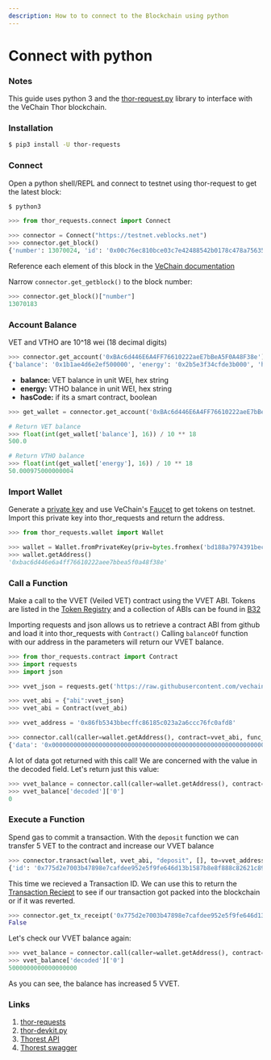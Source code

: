 ```yaml
---
description: How to to connect to the Blockchain using python
---
```


# Connect with python

### Notes

This guide uses python 3 and the [thor-request.py](https://github.com/laalaguer/thor-requests.py) library to interface with the VeChain Thor blockchain.

### Installation

```bash
$ pip3 install -U thor-requests
```

### Connect

Open a python shell/REPL and connect to testnet using thor-request to get the latest block:

```python
$ python3

>>> from thor_requests.connect import Connect

>>> connector = Connect("https://testnet.veblocks.net")
>>> connector.get_block()
{'number': 13070024, 'id': '0x00c76ec810bce03c7e42488542b0178c478a7563553ed4635c758a5e6f5aa2eb', 'size': 681, 'parentID': '0x00c76ec7c93c896738fa95ddf3871f5578ed638d75278b126f700b92035289db', 'timestamp': 1660731590, 'gasLimit': 30000000, 'beneficiary': '0xb4094c25f86d628fdd571afc4077f0d0196afb48', 'gasUsed': 723294, 'totalScore': 77539458, 'txsRoot': '0x2392d34a16079c0bf12464a6bd3f854f15cc92b8c23302bcae68a1320a937e79', 'txsFeatures': 1, 'stateRoot': '0x1f939d16efa3db5cf5591be47c82cd1e2863c61931f7cb4c6dddff08c038c96e', 'receiptsRoot': '0x47cd3954824a0221e24509bd504d53acd3d872fcc4ab5a7df172c253c74e29ad', 'signer': '0xdef45f399bedb135cc94e91fce287226bd6cf812', 'isTrunk': True, 'transactions': ['0x62eea779eacca90332eb138b8d36dabae880bf12a266eef6bcf5b182ba499cea', '0x9c4d01ab8975379537bc27a4a472a33316cee0c4dbdfa2426f887888eaa854ba']}
```

Reference each element of this block in the [VeChain documentation](https://docs.vechain.org/thor/get-started/api.html#blocks)

Narrow `connector.get_getblock()` to the block number:

```python
>>> connector.get_block()["number"]
13070183
```

### Account Balance

VET and VTHO are 10^18 wei (18 decimal digits)

```python
>>> connector.get_account('0xBAc6d446E6A4FF76610222aeE7bBeA5F0A48F38e')
{'balance': '0x1b1ae4d6e2ef500000', 'energy': '0x2b5e3f34cfde3b000', 'hasCode': False}
```

* **balance:** VET balance in unit WEI, hex string
* **energy:** VTHO balance in unit WEI, hex string
* **hasCode:** if its a smart contract, boolean

```python
>>> get_wallet = connector.get_account('0xBAc6d446E6A4FF76610222aeE7bBeA5F0A48F38e')

# Return VET balance
>>> float(int(get_wallet['balance'], 16)) / 10 ** 18
500.0

# Return VTHO balance
>>> float(int(get_wallet['energy'], 16)) / 10 ** 18
50.000975000000004
```

### Import Wallet

Generate a [private key](https://learn.vechain.energy/how-to/create-a-wallet/shell-+-openssl) and use VeChain's [Faucet](https://learn.vechain.energy/how-to/create-a-wallet/faucet-first-tokens) to get tokens on testnet. Import this private key into thor\_requests and return the address.

```python
>>> from thor_requests.wallet import Wallet

>>> wallet = Wallet.fromPrivateKey(priv=bytes.fromhex('bd188a7974391bece7533fa73c2c2c72df677a241cbce0a56c3e97a2e736e6f3'))
>>> wallet.getAddress()
'0xbac6d446e6a4ff76610222aee7bbea5f0a48f38e'
```

### Call a Function

Make a call to the VVET (Veiled VET) contract using the VVET ABI. Tokens are listed in the [Token Registry](https://github.com/vechain/token-registry) and a collection of ABIs can be found in [B32](https://github.com/vechain/b32)

Importing requests and json allows us to retrieve a contract ABI from github and load it into thor\_requests with `Contract()` Calling `balanceOf` function with our address in the parameters will return our VVET balance.

```python
>>> from thor_requests.contract import Contract
>>> import requests
>>> import json

>>> vvet_json = requests.get('https://raw.githubusercontent.com/vechain/b32/master/ABIs/vvet.json').json()

>>> vvet_abi = {"abi":vvet_json}
>>> vvet_abi = Contract(vvet_abi)

>>> vvet_address = '0x86fb5343bbecffc86185c023a2a6ccc76fc0afd8'

>>> connector.call(caller=wallet.getAddress(), contract=vvet_abi, func_name="balanceOf", func_params=[wallet.getAddress()], to=vvet_address)
{'data': '0x0000000000000000000000000000000000000000000000000000000000000000', 'events': [], 'transfers': [], 'gasUsed': 689, 'reverted': False, 'vmError': '', 'decoded': {'0': 0}}
```

A lot of data got returned with this call! We are concerned with the value in the decoded field. Let's return just this value:

```python
>>> vvet_balance = connector.call(caller=wallet.getAddress(), contract=vvet_abi, func_name="balanceOf", func_params=[wallet.getAddress()], to=vvet_address)
>>> vvet_balance['decoded']['0']
0
```

### Execute a Function

Spend gas to commit a transaction. With the `deposit` function we can transfer 5 VET to the contract and increase our VVET balance

```python
>>> connector.transact(wallet, vvet_abi, "deposit", [], to=vvet_address, value=5 * (10 ** 18))
{'id': '0x775d2e7003b47898e7cafdee952e5f9fe646d13b1587b8e8f888c82621c893ac'}
```

This time we recieved a Transaction ID. We can use this to return the [Transaction Reciept](https://docs.vechain.org/thor/get-started/api.html#get-transactions-id-receipt) to see if our transaction got packed into the blockchain or if it was reverted.

```python
>>> connector.get_tx_receipt('0x775d2e7003b47898e7cafdee952e5f9fe646d13b1587b8e8f888c82621c893ac')['reverted']
False
```

Let's check our VVET balance again:

```python
>>> vvet_balance = connector.call(caller=wallet.getAddress(), contract=vvet_abi, func_name="balanceOf", func_params=[wallet.getAddress()], to=vvet_address)
>>> vvet_balance['decoded']['0']
5000000000000000000
```

As you can see, the balance has increased 5 VVET.

### Links

1. [thor-requests](https://github.com/laalaguer/thor-requests.py)
2. [thor-devkit.py](https://github.com/vechain/thor-devkit.py)
3. [Thorest API](https://docs.vechain.org/thor/get-started/api.html)
4. [Thorest swagger](https://vethor-node-test.vechaindev.com/doc/swagger-ui/)